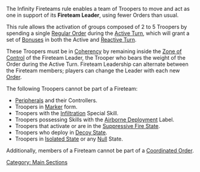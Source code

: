 {{section-main-sections}}
{{section-fireteams}}


The Infinity Fireteams rule enables a team of Troopers to move and act as one in support of its '''Fireteam Leader''', using fewer Orders than usual.


{{advice-start}}
This rule allows the activation of groups composed of 2 to 5 Troopers by spending a single [[Regular Order]] during the [[Active Turn]], which will grant a set of [[Fireteam Bonuses | Bonuses]] in both the Active and [[Reactive Turn]].

These Troopers must be in [[Coherency]] by remaining inside the [[Zone of Control]] of the Fireteam Leader, the Trooper who bears the weight of the Order during the Active Turn. Fireteam Leadership can alternate between the Fireteam members; players can change the Leader with each new [[Trooper Activation | Order]].
{{advice-end}}


{{important-start}}
The following Troopers cannot be part of a Fireteam:
* [[Peripheral]]s and their Controllers.
* Troopers in [[Marker]] form.
* Troopers with the [[Infiltration]] Special Skill.
* Troopers possessing Skills with the [[Airborne Deployment]] Label.
* Troopers that activate or are in the [[Suppressive Fire State]].
* Troopers who deploy in [[Decoy State]].
* Troopers in [[Isolated State]] or any [[Null]] State.

Additionally, members of a Fireteam cannot be part of a [[Coordinated Order]].
{{important-end}}







[[Category: Main Sections]]